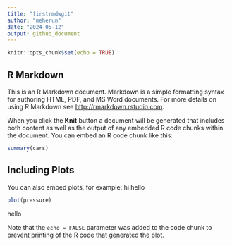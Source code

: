 ```yaml
---
title: "firstrmdwgit"
author: "meherun"
date: "2024-05-12"
output: github_document
---
```


```r
knitr::opts_chunk$set(echo = TRUE)
```

## R Markdown

This is an R Markdown document. Markdown is a simple formatting syntax for authoring HTML, PDF, and MS Word documents. For more details on using R Markdown see <http://rmarkdown.rstudio.com>.

When you click the **Knit** button a document will be generated that includes both content as well as the output of any embedded R code chunks within the document. You can embed an R code chunk like this:

```r
summary(cars)
```

## Including Plots

You can also embed plots, for example:
hi hello
```r
plot(pressure)
```
hello

Note that the `echo = FALSE` parameter was added to the code chunk to prevent printing of the R code that generated the plot.
